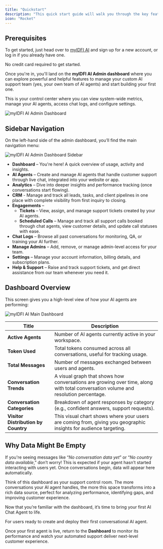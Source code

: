 ```yaml
---
title: "Quickstart"
description: "This quick start guide will walk you through the key features of the myIDFI AI Admin Dashboard and give you the foundation to build your first AI support agent."
icon: "Rocket"
---
```


## Prerequisites

To get started, just head over to [myIDFI AI](https://ai.myidfi.com/dashboard) and sign up for a new account, or log in if you already have one.

<Note>
   No credit card required to get started. 
</Note>

Once you're in, you'll land on the **myIDFI AI Admin dashboard** where you can explore powerful and helpful features to manage your custom AI support team (yes, your own team of AI agents) and start building your first one.

This is your control center where you can view system-wide metrics, manage your AI agents, access chat logs, and configure settings.

<img
  src="../images/quickStart/dashboard.webp"
  alt="myIDFI AI Admin Dashboard"
  className="rounded-xl border-4 border-blue-100 dark:border-blue-300"
/>

## Sidebar Navigation

On the left-hand side of the admin dashboard, you’ll find the main navigation menu:

<img
  src="../images/quickStart/sidebar_navigation.webp"
  alt="myIDFI AI Admin Dashboard Sidebar"
  className="w-48 h-48 object-contain max-w-full rounded-xl border-4 border-blue-100 dark:border-blue-300"
/>

- **Dashboard** – You're here! A quick overview of usage, activity and insights.
- **AI Agents** – Create and manage AI agents that handle customer support through live chat, integrated into your website or app.
- **Analytics** – Dive into deeper insights and performance tracking (once conversations start flowing).
- **CRM** - Manage and track all leads, tasks, and client pipelines in one place with complete visibility from first inquiry to closing.
- **Engagements** –
  - **Tickets** – View, assign, and manage support tickets created by your AI agents.
  - **Scheduled Calls** – Manage and track all support calls booked through chat agents, view customer details, and update call statuses with ease.
- **Chat Logs** – Browse all past conversations for monitoring, QA, or training your AI further.
- **Manage Admins** – Add, remove, or manage admin-level access for your team.
- **Settings** – Manage your account information, billing details, and subscription plans.
- **Help & Support** – Raise and track support tickets, and get direct assistance from our team whenever you need it.

## Dashboard Overview

This screen gives you a high-level view of how your AI agents are performing:

<img
  src="../images/quickStart/dashboard_overview.webp"
  alt="myIDFI AI Main Dashboard"
  className="rounded-xl border-4 border-blue-100 dark:border-blue-300"
/>

| **Title**                           | **Description**                                                                                                                    |
| ----------------------------------- | ---------------------------------------------------------------------------------------------------------------------------------- |
| **Active Agents**                   | Number of AI agents currently active in your workspace.                                                                            |
| **Token Used**                      | Total tokens consumed across all conversations, useful for tracking usage.                                                         |
| **Total Messages**                  | Number of messages exchanged between users and agents.                                                                             |
| **Conversation Trends**             | A visual graph that shows how conversations are growing over time, along with total conversation volume and resolution percentage. |
| **Conversation Categories**         | Breakdown of agent responses by category (e.g., confident answers, support requests).                                              |
| **Visitor Distribution by Country** | This visual chart shows where your users are coming from, giving you geographic insights for audience targeting.                   |

## Why Data Might Be Empty

If you're seeing messages like “_No conversation data yet_” or “_No country data available_,” don’t worry! This is expected if your agent hasn’t started interacting with users yet. Once conversations begin, data will appear here automatically.

Think of this dashboard as your support control room. The more conversations your AI agent handles, the more this space transforms into a rich data source, perfect for analyzing performance, identifying gaps, and improving customer experience.

Now that you’re familiar with the dashboard, it’s time to bring your first AI Chat Agent to life.

<Card title="Get Started with Your First Chat Agent" icon="link" href="/user-guides/build_a_chat_agent" cta="Click here to jump to the setup guide.">
  For users ready to create and deploy their first conversational AI agent.
</Card>

Once your first agent is live, return to the **Dashboard** to monitor its performance and watch your automated support deliver next-level customer experience.